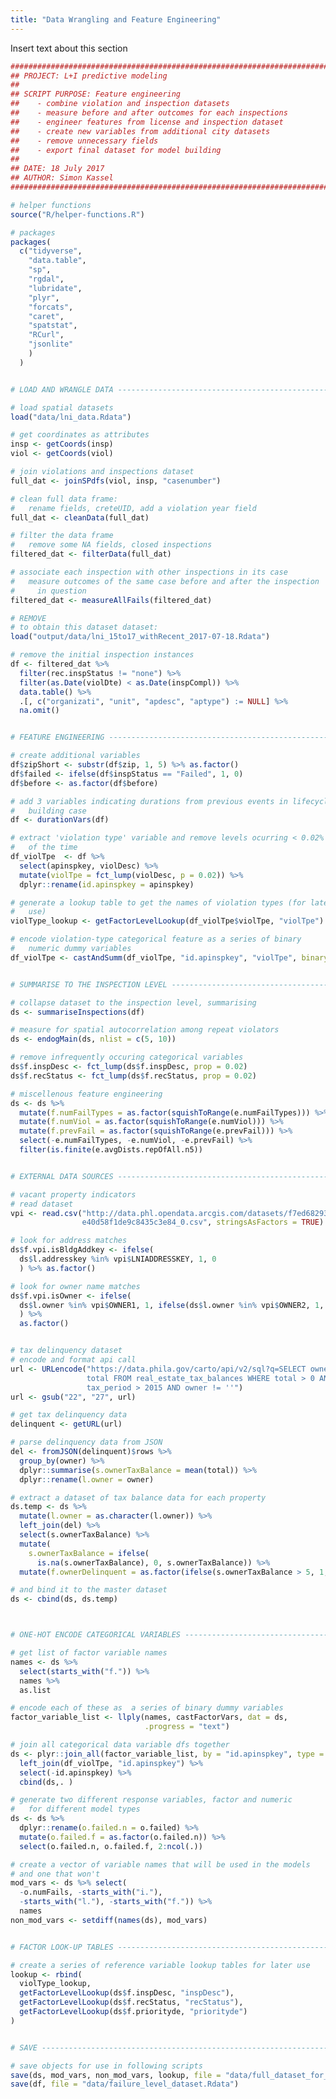 ```yaml
---
title: "Data Wrangling and Feature Engineering"
---
```


Insert text about this section

```r
###########################################################################
## PROJECT: L+I predictive modeling
##
## SCRIPT PURPOSE: Feature engineering
##    - combine violation and inspection datasets
##    - measure before and after outcomes for each inspections
##    - engineer features from license and inspection dataset
##    - create new variables from additional city datasets
##    - remove unnecessary fields
##    - export final dataset for model building
##
## DATE: 18 July 2017
## AUTHOR: Simon Kassel
###########################################################################

# helper functions 
source("R/helper-functions.R")

# packages
packages(
  c("tidyverse",
    "data.table",
    "sp",
    "rgdal",
    "lubridate",
    "plyr",
    "forcats",
    "caret",
    "spatstat",
    "RCurl",
    "jsonlite"
    )
  )


# LOAD AND WRANGLE DATA ---------------------------------------------------

# load spatial datasets
load("data/lni_data.Rdata")

# get coordinates as attributes
insp <- getCoords(insp)
viol <- getCoords(viol)

# join violations and inspections dataset
full_dat <- joinSPdfs(viol, insp, "casenumber")

# clean full data frame:
#   rename fields, creteUID, add a violation year field   
full_dat <- cleanData(full_dat)

# filter the data frame
#   remove some NA fields, closed inspections
filtered_dat <- filterData(full_dat)

# associate each inspection with other inspections in its case
#   measure outcomes of the same case before and after the inspection 
#     in question
filtered_dat <- measureAllFails(filtered_dat)

# REMOVE
# to obtain this dataset dataset:
load("output/data/lni_15to17_withRecent_2017-07-18.Rdata")

# remove the initial inspection instances
df <- filtered_dat %>%
  filter(rec.inspStatus != "none") %>%
  filter(as.Date(violDte) < as.Date(inspCompl)) %>%
  data.table() %>%
  .[, c("organizati", "unit", "apdesc", "aptype") := NULL] %>%
  na.omit()


# FEATURE ENGINEERING -----------------------------------------------------

# create additional variables
df$zipShort <- substr(df$zip, 1, 5) %>% as.factor()
df$failed <- ifelse(df$inspStatus == "Failed", 1, 0)
df$before <- as.factor(df$before)

# add 3 variables indicating durations from previous events in lifecycle of
#   building case
df <- durationVars(df)

# extract 'violation type' variable and remove levels ocurring < 0.02% 
#   of the time
df_violTpe  <- df %>%
  select(apinspkey, violDesc) %>%
  mutate(violTpe = fct_lump(violDesc, p = 0.02)) %>%
  dplyr::rename(id.apinspkey = apinspkey)

# generate a lookup table to get the names of violation types (for later 
#   use)
violType_lookup <- getFactorLevelLookup(df_violTpe$violTpe, "violTpe")

# encode violation-type categorical feature as a series of binary
#   numeric dummy variables
df_violTpe <- castAndSumm(df_violTpe, "id.apinspkey", "violTpe", binary = FALSE)


# SUMMARISE TO THE INSPECTION LEVEL ---------------------------------------

# collapse dataset to the inspection level, summarising 
ds <- summariseInspections(df)

# measure for spatial autocorrelation among repeat violators
ds <- endogMain(ds, nlist = c(5, 10))

# remove infrequently occuring categorical variables
ds$f.inspDesc <- fct_lump(ds$f.inspDesc, prop = 0.02)
ds$f.recStatus <- fct_lump(ds$f.recStatus, prop = 0.02)

# miscellenous feature engineering
ds <- ds %>%
  mutate(f.numFailTypes = as.factor(squishToRange(e.numFailTypes))) %>%
  mutate(f.numViol = as.factor(squishToRange(e.numViol))) %>%
  mutate(f.prevFail = as.factor(squishToRange(e.prevFail))) %>%
  select(-e.numFailTypes, -e.numViol, -e.prevFail) %>%
  filter(is.finite(e.avgDists.repOfAll.n5))


# EXTERNAL DATA SOURCES ---------------------------------------------------

# vacant property indicators
# read dataset
vpi <- read.csv("http://data.phl.opendata.arcgis.com/datasets/f7ed68293c5\
                e40d58f1de9c8435c3e84_0.csv", stringsAsFactors = TRUE)

# look for address matches
ds$f.vpi.isBldgAddkey <- ifelse(
  ds$l.addresskey %in% vpi$LNIADDRESSKEY, 1, 0
  ) %>% as.factor()

# look for owner name matches
ds$f.vpi.isOwner <- ifelse(
  ds$l.owner %in% vpi$OWNER1, 1, ifelse(ds$l.owner %in% vpi$OWNER2, 1, 0)
  ) %>%
  as.factor()


# tax delinquency dataset
# encode and format api call
url <- URLencode("https://data.phila.gov/carto/api/v2/sql?q=SELECT owner,\
                 total FROM real_estate_tax_balances WHERE total > 0 AND \
                 tax_period > 2015 AND owner != ''")
url <- gsub("22", "27", url)

# get tax delinquency data
delinquent <- getURL(url)

# parse delinquency data from JSON
del <- fromJSON(delinquent)$rows %>%
  group_by(owner) %>%
  dplyr::summarise(s.ownerTaxBalance = mean(total)) %>%
  dplyr::rename(l.owner = owner)

# extract a dataset of tax balance data for each property
ds.temp <- ds %>%
  mutate(l.owner = as.character(l.owner)) %>%
  left_join(del) %>%
  select(s.ownerTaxBalance) %>%
  mutate(
    s.ownerTaxBalance = ifelse(
      is.na(s.ownerTaxBalance), 0, s.ownerTaxBalance)) %>%
  mutate(f.ownerDelinquent = as.factor(ifelse(s.ownerTaxBalance > 5, 1, 0)))

# and bind it to the master dataset
ds <- cbind(ds, ds.temp)



# ONE-HOT ENCODE CATEGORICAL VARIABLES ------------------------------------

# get list of factor variable names
names <- ds %>%
  select(starts_with("f.")) %>%
  names %>%
  as.list

# encode each of these as  a series of binary dummy variables
factor_variable_list <- llply(names, castFactorVars, dat = ds, 
                              .progress = "text")

# join all categorical data variable dfs together
ds <- plyr::join_all(factor_variable_list, by = "id.apinspkey", type = "left", match = "all") %>%
  left_join(df_violTpe, "id.apinspkey") %>%
  select(-id.apinspkey) %>%
  cbind(ds,. )

# generate two different response variables, factor and numeric
#   for different model types
ds <- ds %>%
  dplyr::rename(o.failed.n = o.failed) %>%
  mutate(o.failed.f = as.factor(o.failed.n)) %>%
  select(o.failed.n, o.failed.f, 2:ncol(.))

# create a vector of variable names that will be used in the models
# and one that won't
mod_vars <- ds %>% select(
  -o.numFails, -starts_with("i."),
  -starts_with("l."), -starts_with("f.")) %>%
  names
non_mod_vars <- setdiff(names(ds), mod_vars)


# FACTOR LOOK-UP TABLES ---------------------------------------------------

# create a series of reference variable lookup tables for later use
lookup <- rbind(
  violType_lookup,
  getFactorLevelLookup(ds$f.inspDesc, "inspDesc"),
  getFactorLevelLookup(ds$f.recStatus, "recStatus"),
  getFactorLevelLookup(ds$f.priorityde, "priorityde")
)


# SAVE --------------------------------------------------------------------

# save objects for use in following scripts
save(ds, mod_vars, non_mod_vars, lookup, file = "data/full_dataset_for_modeling.Rdata")
save(df, file = "data/failure_level_dataset.Rdata")

```